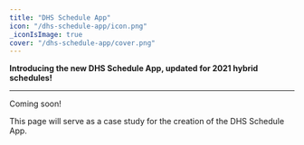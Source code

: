 ```yaml
---
title: "DHS Schedule App"
icon: "/dhs-schedule-app/icon.png"
_iconIsImage: true
cover: "/dhs-schedule-app/cover.png"
---
```


<Callout icon="👉" bgColor="red" textColor="red">

**Introducing the new DHS Schedule App, updated for 2021 hybrid schedules!**

</Callout>

---

<Callout icon="🔜" textColor="red">

Coming soon!

</Callout>

This page will serve as a case study for the creation of the DHS Schedule App.